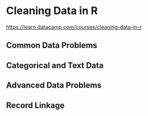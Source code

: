 # Cleaning Data in R

<https://learn.datacamp.com/courses/cleaning-data-in-r>


## Common Data Problems


## Categorical and Text Data


## Advanced Data Problems


## Record Linkage



